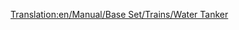 [[Translation:en/Manual/Base Set/Trains/Water Tanker]]
{{it/Manuale/Set base/Treni/Vagoni|Nome=Vagone cisterna per acqua
|Costo=2.332
|Vuoto=25
|Pieno=50
|Pieno2=55
|Pieno3=57
|Capacità1=25.000 litri di acqua
|Capacità2=30.000 litri di acqua
|Capacità3=32.000 litri di acqua
|Immagine3=[[File:it/Manuale/Set base/Treni/CarroAcquaTrBM.png]]
|Immagine3m=[[File:it/Manuale/Set base/Treni/CarroAcquaTrBM.png]]
|ClimaB=3
|ClimaM=3
|Descrizione=Carri cisterna adibiti al trasporto dell'acqua. Operano rifornendosi presso le [[it/Manuale/Set base/Industrie/Falda acquifera|falde acquifere]] e poi scaricano nelle [[it/Manuale/Set base/Industrie/Torre idrica|torri idriche]] delle [[it/Manuale/Città|città]] che ne sono provviste per rifornirle di acqua potabile. Poiché l'approvigionamento idrico è un problema che affligge solo le aree subtropicali questo tipo di carro è presente solo in queste zone.
}}